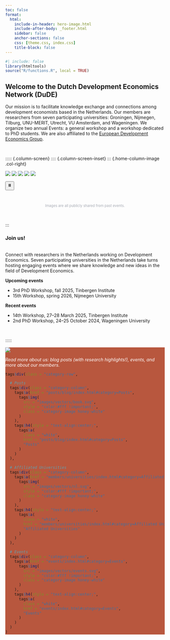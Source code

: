 ```yaml
---
toc: false
format: 
  html: 
    include-in-header: hero-image.html
    include-after-body: _footer.html
    sidebar: false
    anchor-sections: false
    css: [theme.css, index.css]
    title-block: false
---
```


```r
#| include: false
library(htmltools)
source("R/functions.R", local = TRUE)
```


::: {.justify}
# Welcome to the Dutch Development Economics Network (DuDE)

Our mission is to facilitate knowledge exchange and connections among development economists based in the Netherlands. Our members are researchers from seven participating universities: Groningen, Nijmegen, Tilburg, UNU-MERIT, Utrecht, VU Amsterdam, and Wageningen. We organize two annual Events: a general workshop and a workshop dedicated to PhD students. We are also affiliated to the [European Development Economics Group](https://www.ede-group.org/).
:::

<br>


::::: {.column-screen}
:::: {.column-screen-inset}
::: {.home-column-image .col-right}

<div class="image-carousel">
  <img class="carousel-img" src="images/homepage/img1.jpg" />
  <img class="carousel-img" src="images/homepage/img2.jpg" />
  <img class="carousel-img" src="images/homepage/img3.jpeg" />
  <img class="carousel-img" src="images/homepage/img4.jpg" />
  <img class="carousel-img" src="images/homepage/img5.jpg" />
</div>

<div class="carousel-controls">
  <button id="pause">⏸️</button>
  <button id="play" style="display: none;">▶️</button>
</div>

<!-- JS code for carousel / photo slider -->

<script>

let index = 0;
const images = document.querySelectorAll('.carousel-img');
const pauseBtn = document.getElementById('pause');
const playBtn = document.getElementById('play');
let interval;

function showSlide(i) {
  images.forEach(img => img.classList.remove('active'));
  images[i].classList.add('active');
}

function startCarousel() {
  interval = setInterval(() => {
    index = (index + 1) % images.length;
    showSlide(index);
  }, 3000);
}

pauseBtn.addEventListener('click', () => {
  clearInterval(interval);
  pauseBtn.style.display = 'none';
  playBtn.style.display = 'inline-block';
});

playBtn.addEventListener('click', () => {
  startCarousel();
  playBtn.style.display = 'none';
  pauseBtn.style.display = 'inline-block';
});

showSlide(index);
startCarousel();

</script>
<br>
<div>
  <center>
    <p style="font-size: 0.7rem; color: #a7abb4;">
      Images are all publicly shared from past events.
    </p>
  </center>
</div>
<br>

:::

::: {.home-column-text .col-left}
::: {.justify}
<div style="max-width: 650px; margin: 0 auto;">
  <p> <h3>Join us!</h3><br>
    Connect with researchers in the Netherlands working on Development Economics. Seven participating universities in the Netherlands take turns hosting engaging events where we share knowledge and new ideas in the field of Development Economics.
  </p>


  <p><strong>Upcoming events</strong></p>
  <ul>
    <li>3rd PhD Workshop, fall 2025, Tinbergen Institute</li>
    <li>15th Workshop, spring 2026, Nijmegen University</li>
  </ul>

  <p><strong>Recent events</strong></p>
  <ul>
    <li>14th Workshop, 27–28 March 2025, Tinbergen Institute</li>
    <li>2nd PhD Workshop, 24–25 October 2024, Wageningen University</li>
  </ul>
</div>
<br>

:::
::::
:::::

::::: {.column-screen style="background-color:#B8573E;"}
:::: {.column-screen-inset}

::: {.home-column-image .col-left}

![](images/homepage/dataviz.svg){.home-img2}

:::

::: {.home-column-text .col-right}

<span style = "color: #fff; font-style: italic">Read more about us: blog posts (with research highlights!), events, and more about our members.</span> 


```r
tags$div(class = "category-row",

  # Posts
  tags$div(class = "category-column",
    tags$a(href = "posts/blog/index.html#category=Posts",
      tags$img(
        src = "images/vectors/book.svg",
        style = "color:#fff !important;",
        class = "category-image honey-white"
      )
    ),
    tags$h4(style = "text-align:center;",
      tags$a(
        class = "white",
        href = "posts/blog/index.html#category=Posts",
        "Posts"
      )
    )
  ),

  # Affiliated Universities
  tags$div(class = "category-column",
    tags$a(href = "members/universities/index.html#category=Affiliated Universities",
      tags$img(
        src = "images/vectors/nl.svg",
        style = "color:#fff !important;",
        class = "category-image honey-white"
      )
    ),
    tags$h4(style = "text-align:center;",
      tags$a(
        class = "white",
        href = "members/universities/index.html#category=Affiliated Universities",
        "Affiliated Universities"
      )
    )
  ),

  # Events
  tags$div(class = "category-column",
    tags$a(href = "events/index.html#category=Events",
      tags$img(
        src = "images/vectors/events.svg",
        style = "color:#fff !important;",
        class = "category-image honey-white"
      )
    ),
    tags$h4(style = "text-align:center;",
      tags$a(
        class = "white",
        href = "events/index.html#category=Events",
        "Events"
      )
    )
  )
)
```


:::
::::
:::::
